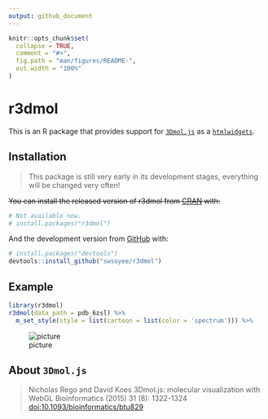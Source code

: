 ```yaml
---
output: github_document
---
```


<!-- README.md is generated from README.Rmd. Please edit that file -->

```r
knitr::opts_chunk$set(
  collapse = TRUE,
  comment = "#>",
  fig.path = "man/figures/README-",
  out.width = "100%"
)
```

# r3dmol

<!-- badges: start -->
<!-- badges: end -->

This is an R package that provides support for [`3Dmol.js`](https://3dmol.csb.pitt.edu/index.html) as a [`htmlwidgets`](https://www.htmlwidgets.org/).

## Installation

> This package is still very early in its development stages, everything will be changed very often!

~~You can install the released version of r3dmol from [CRAN](https://CRAN.R-project.org) with:~~

``` r
# Not available now.
# install.packages("r3dmol")
```

And the development version from [GitHub](https://github.com/) with:

``` r
# install.packages("devtools")
devtools::install_github("swsoyee/r3dmol")
```

## Example

``` r
library(r3dmol)
r3dmol(data_path = pdb_6zsl) %>%
  m_set_style(style = list(cartoon = list(color = 'spectrum'))) %>%
```

![picture](https://user-images.githubusercontent.com/20528423/92235475-aff64180-eeee-11ea-94b8-304ea64425b5.png)

## About `3Dmol.js`

> Nicholas Rego and David Koes
3Dmol.js: molecular visualization with WebGL
Bioinformatics (2015) 31 (8): 1322-1324 [doi:10.1093/bioinformatics/btu829](http://doi.org/10.1093/bioinformatics/btu829)

